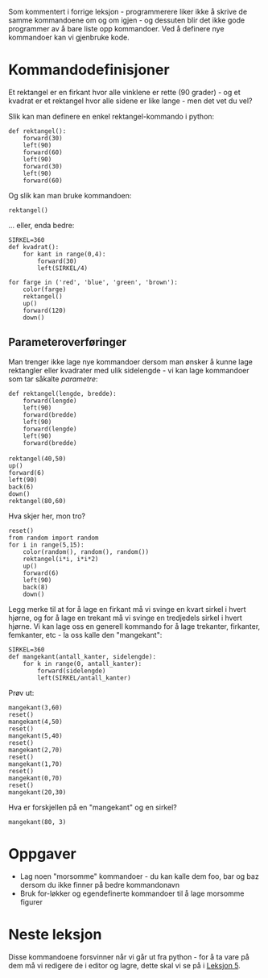 Som kommentert i forrige leksjon - programmerere liker ikke å skrive de samme kommandoene om og om igjen - og dessuten blir det ikke gode programmer av å bare liste opp kommandoer.  Ved å definere nye kommandoer kan vi gjenbruke kode.

= Kommandodefinisjoner =

Et rektangel er en firkant hvor alle vinklene er rette (90 grader) - og et kvadrat er et rektangel hvor alle sidene er like lange - men det vet du vel?

Slik kan man definere en enkel rektangel-kommando i python:

 def rektangel():
     forward(30)
     left(90)
     forward(60)
     left(90)
     forward(30)
     left(90)
     forward(60)

Og slik kan man bruke kommandoen:

 rektangel()

... eller, enda bedre:

 SIRKEL=360
 def kvadrat():
     for kant in range(0,4):
         forward(30)
         left(SIRKEL/4)

 for farge in ('red', 'blue', 'green', 'brown'):
     color(farge)
     rektangel()
     up()
     forward(120)
     down()

== Parameteroverføringer ==

Man trenger ikke lage nye kommandoer dersom man ønsker å kunne lage rektangler eller kvadrater med ulik sidelengde - vi kan lage kommandoer som tar såkalte ''parametre'':

 def rektangel(lengde, bredde):
     forward(lengde)
     left(90)
     forward(bredde)
     left(90)
     forward(lengde)
     left(90)
     forward(bredde)
 
 rektangel(40,50)
 up()
 forward(6)
 left(90)
 back(6)
 down()
 rektangel(80,60)

Hva skjer her, mon tro?

 reset()
 from random import random
 for i in range(5,15):
     color(random(), random(), random())
     rektangel(i*i, i*i*2)
     up()
     forward(6)
     left(90)
     back(8)
     down()

Legg merke til at for å lage en firkant må vi svinge en kvart sirkel i hvert hjørne, og for å lage en trekant må vi svinge en tredjedels sirkel i hvert hjørne.  Vi kan lage oss en generell kommando for å lage trekanter, firkanter, femkanter, etc - la oss kalle den "mangekant":

 SIRKEL=360
 def mangekant(antall_kanter, sidelengde):
     for k in range(0, antall_kanter):
         forward(sidelengde)
         left(SIRKEL/antall_kanter)

Prøv ut:

 mangekant(3,60)
 reset()
 mangekant(4,50)
 reset()
 mangekant(5,40)
 reset()
 mangekant(2,70)
 reset()
 mangekant(1,70)
 reset()
 mangekant(0,70)
 reset()
 mangekant(20,30)

Hva er forskjellen på en "mangekant" og en sirkel?

 mangekant(80, 3)

= Oppgaver =

* Lag noen "morsomme" kommandoer - du kan kalle dem foo, bar og baz dersom du ikke finner på bedre kommandonavn
* Bruk for-løkker og egendefinerte kommandoer til å lage morsomme figurer

= Neste leksjon =

Disse kommandoene forsvinner når vi går ut fra python - for å ta vare på dem må vi redigere de i editor og lagre, dette skal vi se på i [[Leksjon 5]].

